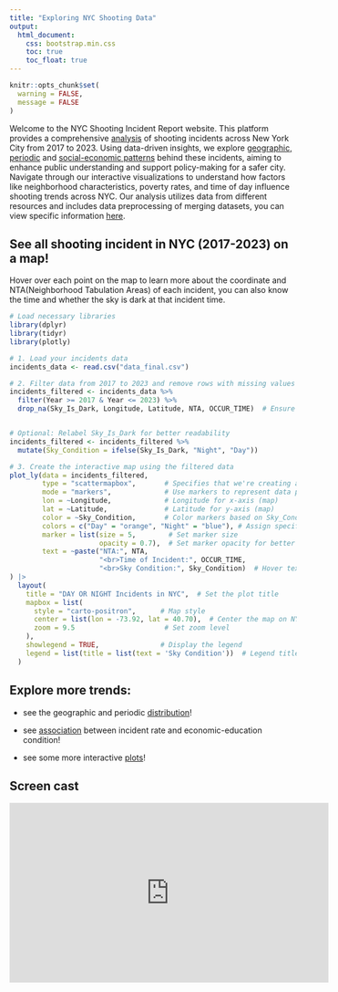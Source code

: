 ```yaml
---
title: "Exploring NYC Shooting Data"
output: 
  html_document:
    css: bootstrap.min.css
    toc: true
    toc_float: true
---
```


```r
knitr::opts_chunk$set(
  warning = FALSE,  
  message = FALSE   
)
```

Welcome to the NYC Shooting Incident Report website. This platform provides a comprehensive [analysis](Final_Report.html) of shooting incidents across New York City from 2017 to 2023. Using data-driven insights, we explore [geographic, periodic](descriptive_statistics.html) and [social-economic patterns](https://zz3309.shinyapps.io/poverty_education/) behind these incidents, aiming to enhance public understanding and support policy-making for a safer city. Navigate through our interactive visualizations to understand how factors like neighborhood characteristics, poverty rates, and time of day influence shooting trends across NYC. Our analysis utilizes data from different resources and includes data preprocessing of merging datasets, you can view specific information [here](data_processing.html).



## See all shooting incident in NYC (2017-2023) on a map!

Hover over each point on the map to learn more about the coordinate and NTA(Neighborhood Tabulation Areas) of each incident, you can also know the time and whether the sky is dark at that incident time.

```r
# Load necessary libraries
library(dplyr)
library(tidyr)
library(plotly)

# 1. Load your incidents data
incidents_data <- read.csv("data_final.csv")

# 2. Filter data from 2017 to 2023 and remove rows with missing values in key columns
incidents_filtered <- incidents_data %>%
  filter(Year >= 2017 & Year <= 2023) %>%
  drop_na(Sky_Is_Dark, Longitude, Latitude, NTA, OCCUR_TIME)  # Ensure essential columns have no NA


# Optional: Relabel Sky_Is_Dark for better readability
incidents_filtered <- incidents_filtered %>%
  mutate(Sky_Condition = ifelse(Sky_Is_Dark, "Night", "Day"))

# 3. Create the interactive map using the filtered data
plot_ly(data = incidents_filtered, 
        type = "scattermapbox",       # Specifies that we're creating a Mapbox scatter plot
        mode = "markers",             # Use markers to represent data points
        lon = ~Longitude,             # Longitude for x-axis (map)
        lat = ~Latitude,              # Latitude for y-axis (map)
        color = ~Sky_Condition,       # Color markers based on Sky_Condition
        colors = c("Day" = "orange", "Night" = "blue"), # Assign specific colors
        marker = list(size = 5,        # Set marker size
                      opacity = 0.7),  # Set marker opacity for better visibility
        text = ~paste("NTA:", NTA,
                      "<br>Time of Incident:", OCCUR_TIME,
                      "<br>Sky Condition:", Sky_Condition)  # Hover text
) |> 
  layout(
    title = "DAY OR NIGHT Incidents in NYC",  # Set the plot title
    mapbox = list(
      style = "carto-positron",      # Map style
      center = list(lon = -73.92, lat = 40.70),  # Center the map on NYC
      zoom = 9.5                      # Set zoom level
    ),
    showlegend = TRUE,               # Display the legend
    legend = list(title = list(text = 'Sky Condition'))  # Legend title
  )

```

## Explore more trends:

* see the geographic and periodic [distribution](descriptive_statistics.html)!

* see [association](https://zz3309.shinyapps.io/poverty_education/) between incident rate and economic-education condition!

* see some more interactive [plots](https://zz3309.shinyapps.io/nyc_shooting_incident_shiny_dashboard/)!

## Screen cast 

<iframe width="560" height="315" 
        src="https://www.youtube.com/embed/UgWjRMZgNpQ" 
        frameborder="0" 
        allow="accelerometer; autoplay; clipboard-write; encrypted-media; gyroscope; picture-in-picture" 
        allowfullscreen>
</iframe>
